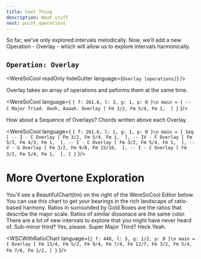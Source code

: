 ```yaml
---
title: Cool Thing
description: Neat stuff
next: point_operations
---
```


So far, we've only explored intervals melodically. Now, we'll add a new Operation - Overlay - which will allow us to explore intervals harmonically.


## `Operation: Overlay` 
<WereSoCool
  readOnly
  hideGutter
  language={`Overlay [operations]`}
/>

Overlay takes an array of operations and peforms them at the same time. 

<WereSoCool language={
`{ f: 261.6, l: 3, g: 1, p: 0 }\n
main = {
  -- C Major Triad. Oooh, Aaaah.
  Overlay [
    Fm 3/2,
    Fm 5/4,
    Fm 1, 
  ]
}`
}/>

How about a Sequence of Overlays? Chords written above each Overlay.

<WereSoCool language={
`{ f: 261.6, l: 1, g: 1, p: 0 }\n
main = {
  Seq [
    -- I - C
    Overlay [
      Fm 3/2,
      Fm 5/4,
      Fm 1, 
    ],
    -- IV - F
    Overlay [
      Fm 5/3,
      Fm 4/3,
      Fm 1, 
    ],
    -- I - C
    Overlay [
      Fm 3/2,
      Fm 5/4,
      Fm 1, 
    ],
    -- V - G
    Overlay [
      Fm 3/2,
      Fm 9/8,
      Fm 15/16, 
    ],
    -- I - C
    Overlay [
      Fm 3/2,
      Fm 5/4,
      Fm 1, 
    ],
  ]
}`
}/>

# More Overtone Exploration

You'll see a BeautifulChart(tm) on the right of the WereSoCool Editor below. You can use this chart to get your bearings in the rich landscape of ratio-based harmony. Ratios in surrounded by Gold Boxes are the ratios that describe the major scale. Ratios of similar dissonace are the same color. There are a lot of new intervals to explore that you might have never heard of. Sub-minor third? Yes, please. Super Major Third? Heck Yeah.

<WSCWithRatioChart language={`{ f: 440, l: 5, g: 1/2, p: 0 }\n
main = {
  Overlay [
    Fm 13/4,
    Fm 5/2,
    Fm 9/4,
    Fm 7/4,
    Fm 12/7,
    Fm 3/2,
    Fm 5/4,
    Fm 7/6,
    Fm 1/2,
  ]
}`
}/>

